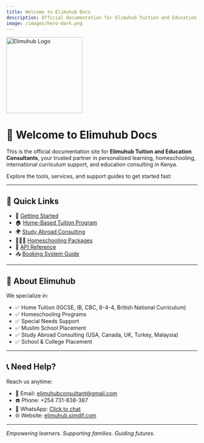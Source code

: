 ```yaml
---
title: Welcome to Elimuhub Docs
description: Official documentation for Elimuhub Tuition and Education Consultants. Get started with our services, homeschooling options, and booking tools.
image: /images/hero-dark.png
---
```



<div style={{ textAlign: "center", padding: "2rem 0" }}>
  <img src="https://i.postimg.cc/yxLLySs8/Elimuhub-logo-1.jpg" alt="Elimuhub Logo" width="200" />
</div>

# 👋 Welcome to Elimuhub Docs

This is the official documentation site for **Elimuhub Tuition and Education Consultants**, your trusted partner in personalized learning, homeschooling, international curriculum support, and education consulting in Kenya.

Explore the tools, services, and support guides to get started fast:

---

## 🚀 Quick Links

- 📘 [Getting Started](quickstart.mdx)
- 🏠 [Home-Based Tuition Program](ai-tools/claude-code.mdx)
- 🌍 [Study Abroad Consulting](ai-tools/cursor.mdx)
- 👨‍👩‍👧 [Homeschooling Packages](ai-tools/windsurf.mdx)
- 📡 [API Reference](api-reference/introduction.mdx)
- 📥 [Booking System Guide](snippets/ai-coding-tools.md)

---

## 💼 About Elimuhub

We specialize in:

- ✅ Home Tuition (IGCSE, IB, CBC, 8-4-4, British National Curriculum)
- ✅ Homeschooling Programs
- ✅ Special Needs Support
- ✅ Muslim School Placement
- ✅ Study Abroad Consulting (USA, Canada, UK, Turkey, Malaysia)
- ✅ School & College Placement

---

## 📞 Need Help?

Reach us anytime:
- 📧 Email: [elimuhubconsultant@gmail.com](mailto:elimuhubconsultant@gmail.com)
- ☎️ Phone: +254 731-838-387
- 💬 WhatsApp: [Click to chat](https://wa.me/254731838387)
- 🌐 Website: [elimuhub.simdif.com](https://elimuhub.simdif.com)

---

<div style={{ textAlign: "center", paddingTop: "1rem" }}>
  <em>Empowering learners. Supporting families. Guiding futures.</em>
</div>
